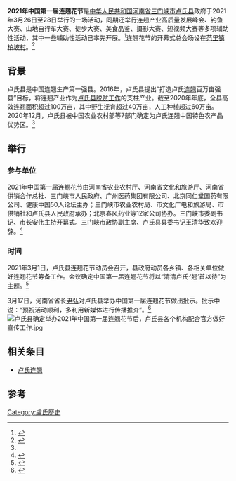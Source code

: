 '''2021年中国第一届连翘花节'''是[[中华人民共和国|中华人民共和国]][[河南省|河南省]][[三门峡市|三门峡市]][[卢氏县|卢氏县]]政府于2021年3月26日至28日举行的一场活动，同期还举行连翘产业高质量发展峰会、钓鱼大赛、山地自行车大赛、徒步大赛、美食品鉴、摄影大赛、短视频大赛等多项辅助性活动，其中一些辅助性活动已率先开展。<ref name=":0">{{Cite web|title=【河南醉美春色】三门峡卢氏县百万亩连翘花盛开 山川染金如梦如幻！|url=https://4g.dahe.cn/news/20210319814960|accessdate=2021-03-20|date=2021-03-19|publisher=大河网}}</ref>连翘花节的开幕式总会场设在[[范里镇|范里镇]][[柏坡村|柏坡村]]。<ref>{{Cite web|title=河南卢氏：漫山连翘报春来|url=http://www.zhihuils.cn/#/content/67882|accessdate=2021-03-21|date=2021-03-15|publisher=卢氏手机台|archive-date=2021-02-24|archive-url=https://web.archive.org/web/20210224234734/http://www.zhihuils.cn/#/content/67882|dead-url=yes}}</ref>

== 背景 ==
卢氏县是中国连翘生产第一强县。2016年，卢氏县提出“打造卢氏[[连翘|连翘]]百万亩强县”目标，将连翘产业作为[[卢氏县脱贫工作|卢氏县脱贫工作]]的支柱产业。截至2020年年底，全县高效连翘面积超过100万亩，其中野生抚育超过40万亩，人工种植超过60万亩。2020年12月，卢氏县被中国农业农村部等7部门确定为卢氏连翘中国特色农产品优势区。<ref name=":0" />

== 举行 ==
===参与单位===
2021年中国第一届连翘花节由河南省农业农村厅、河南省文化和旅游厅、河南省供销合作总社、三门峡市人民政府、广州医药集团有限公司、北京同仁堂国药有限公司、健康中国50人论坛主办；三门峡市农业农村局、市文化广电和旅游局、市供销社和卢氏县人民政府承办；北京春风药业等12家公司协办。三门峡市委副书记、市长安伟主持开幕式。三门峡市政协副主席、卢氏县县委书记王清华致欢迎辞。<ref>{{Cite web|title=三门峡：清清卢氏·“翘”首以待首届连翘花季盛大开幕|url=http://m.henan.gov.cn/2021/03-29/2116920.html|accessdate=2021-04-06|date=2021-03-29|publisher=三门峡市人民政府}}</ref>

===时间===
2021年3月1日，卢氏县连翘花节动员会召开，县政府动员各乡镇、各相关单位做好连翘花节筹备工作。会议确定中国第一届连翘花节将以“清清卢氏·‘翘’首以待”为主题。<ref>{{Cite web|title=中国首届连翘花节 让我们“翘”首以待！|url=https://wap.eastmoney.com/a/202103031828682383.html|accessdate=2021-03-20|date=2021-03-03|publisher=卢氏县人民政府办公室}}</ref>

3月17日，河南省省长[[尹弘|尹弘]]对卢氏县举办中国第一届连翘花节做出批示。批示中说：“预祝活动顺利，多利用新媒体进行传播推介”。<ref>{{Cite web|title=我县举办首届连翘花季 尹弘省长关心作出批示|url=http://www.lushixian.gov.cn/pageView/article.html?lmid=1710&wzid=842845|accessdate=2021-03-20|date=2021-03-18|publisher=卢氏县人民政府办公室}}</ref>[[File:卢氏县确定举办2021年中国第一届连翘花节后，卢氏县各个机构配合官方做好宣传工作.jpg|thumb]]

==相关条目==
*[[卢氏连翘|卢氏连翘]]

== 参考 ==
{{reflist}}

[[Category:盧氏歷史|Category:盧氏歷史]]